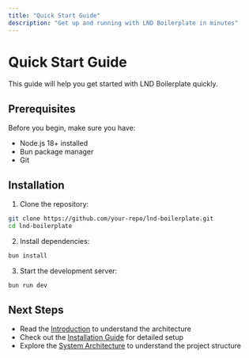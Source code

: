 ```yaml
---
title: "Quick Start Guide"
description: "Get up and running with LND Boilerplate in minutes"
---
```


# Quick Start Guide

This guide will help you get started with LND Boilerplate quickly.

## Prerequisites

Before you begin, make sure you have:

- Node.js 18+ installed
- Bun package manager
- Git

## Installation

1. Clone the repository:
```bash
git clone https://github.com/your-repo/lnd-boilerplate.git
cd lnd-boilerplate
```

2. Install dependencies:
```bash
bun install
```

3. Start the development server:
```bash
bun run dev
```

## Next Steps

- Read the [Introduction](/docs/introduction) to understand the architecture
- Check out the [Installation Guide](/docs/installation) for detailed setup
- Explore the [System Architecture](/docs/architecture) to understand the project structure
